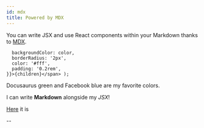 ```yaml
---
id: mdx
title: Powered by MDX
---
```


You can write JSX and use React components within your Markdown thanks to [MDX](https://mdxjs.com/).

      backgroundColor: color,
      borderRadius: '2px',
      color: '#fff',
      padding: '0.2rem',
    }}>{children}</span> );

<Highlight color="#25c2a0">Docusaurus green</Highlight> and <Highlight color="#1877F2">Facebook blue</Highlight> are my favorite colors.


<Mytest></Mytest>

I can write **Markdown** alongside my _JSX_!

[Here](./doc4.md) it is

--

<!-- import ReactEmbedGist from 'react-embed-gist';

<ReactEmbedGist gist="msaracevic/5d757e2fc72482a9a4a439969500c2eb" /> -->
<!-- https://github.com/msaracevic/react-embed-gist -->


<Gist id='5995ea726914f280afb3' file='Chef-Dockerfile' />

<!-- https://www.npmjs.com/package/react-gist -->